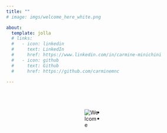 ```yaml
---
title: ""
# image: imgs/welcome_here_white.png

about:
  template: jolla
  # links:
  #   - icon: linkedin
  #     text: LinkedIn
  #     href: https://www.linkedin.com/in/carmine-minichini
  #   - icon: github
  #     text: Github
  #     href: https://github.com/carminemnc

---
```


<style>
  body {
    background-image: url("imgs/nebula_home.png");
    background-size: cover;
    background-position: center;
    background-attachment: fixed;
    background-repeat: no-repeat;
  }
</style>

<!-- <div style="display: flex; justify-content: center; align-items: flex-start; height: 100vh; padding-top: 1vh;">
  <img class="home-image" alt="Welcome" style="max-width: 50%; height: auto;">
</div> -->


<!-- Welcome here,

I'm a Statistician with a spec degree in actuarial science.

Some of my various projects are <a href="projects.qmd" class="cool-link">here</a>, while sometimes I write some <a href="notebooks.qmd" class="cool-link">sketchy notes</a> for personal reference. I explore more interesting <a href="posts.qmd" class="cool-link">fields</a> with as much rigor as possible. -->

<div style="display: flex; flex-direction: column; align-items: center; height: 100vh; padding-top: 1vh;">
  <img class="home-image" alt="Welcome" style="max-width: 50%; height: auto;">
  

<div class="social-container" style="margin-top: -2vh;">
  <ul class="social-icons">
    <li>
       <a href="https://github.com/carminemnc"><i class="fa fa-github"></i></a>
    </li>
    <li>
       <a href="https://www.linkedin.com/in/carmine-minichini"><i class="fa fa-linkedin"></i></a>
    </li>
  </ul>
</div>
